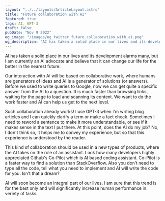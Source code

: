 ```yaml
---
layout: "../../layouts/ArticleLayout.astro"
title: "Future collaboration with AI"
featured: true
tags: AI, GPT-3
draft: false
pubDate: "Nov 9 2022"
og_image: "/images/og_twitter_future_collaboration_with_ai.png"
og_description: "AI has taken a solid place in our lives and its development alarms many, but I am currently an AI advocate and believe that it can change our life for the better in the nearest future."
---
```


AI has taken a solid place in our lives and its development alarms many, but I am currently an AI advocate and believe that it can change our life for the better in the nearest future.

Our interaction with AI will be based on collaborative work, where humans are generators of ideas and AI is a generator of solutions (or answers). Before we used to write queries to Google, now we can get quite a specific answer from the AI to a question. It is much faster than browsing links, waiting for the page to load and scanning its content. We want to do the work faster and AI can help us get to the next level.

Such collaboration already works! I use GPT-3 when I'm writing blog articles and I can quickly clarify a term or make a fact check. Sometimes I need to reword a sentence to make it more understandable, or see if it makes sense in the text I put there. At this point, does the AI do my job? No, I don't think so, it helps me to convey my experience, but so that this experience is understood by the reader.

This kind of collaboration should be used in a new types of products, where the AI takes on the role of an assistant. Look how many developers highly appreciated Github's Co-Pilot which is AI based coding assistant. Co-Pilot is a faster way to find a solution than StackOverflow. Also you don't need to type all the code, tell what you need to implement and AI will write the code for you. Isn't that a dream?

AI will soon become an integral part of our lives, I am sure that this trend is for the best only and will significantly increase human performance in veriety of tasks.
